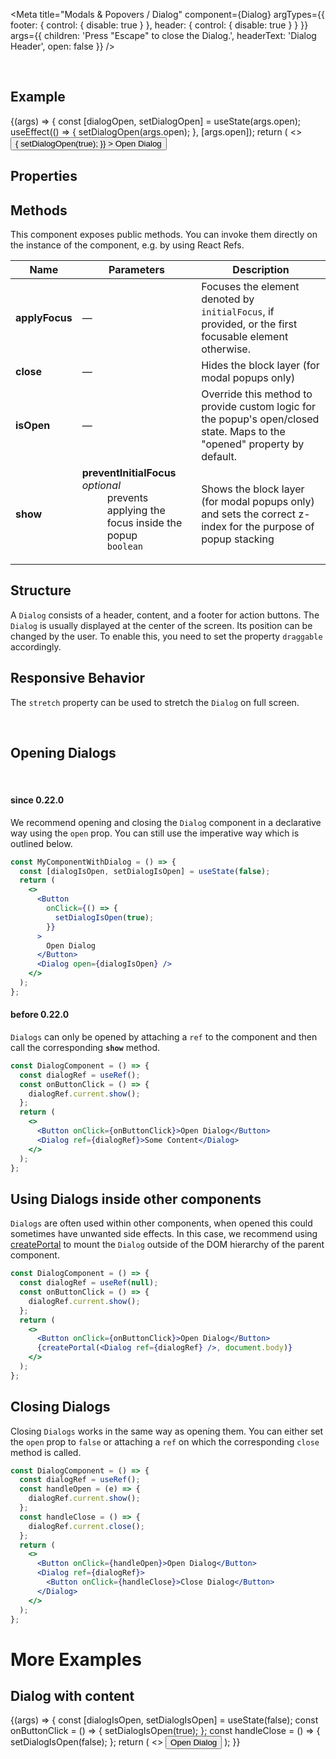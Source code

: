 
<Meta
  title="Modals & Popovers / Dialog"
  component={Dialog}
  argTypes={{
    footer: { control: { disable: true } },
    header: { control: { disable: true } }
  }}
  args={{
    children: 'Press "Escape" to close the Dialog.',
    headerText: 'Dialog Header',
    open: false
  }}
/>

<DocsHeader />

<br />

## Example

<Canvas>
  <Story name="Default">
    {(args) => {
      const [dialogOpen, setDialogOpen] = useState(args.open);
      useEffect(() => {
        setDialogOpen(args.open);
      }, [args.open]);
      return (
        <>
          <Button
            onClick={() => {
              setDialogOpen(true);
            }}
          >
            Open Dialog
          </Button>
          <Dialog
            {...args}
            open={dialogOpen}
            onAfterClose={(e) => {
              args.onAfterClose(e);
              setDialogOpen(false);
            }}
            footer={
              <Button
                onClick={() => {
                  setDialogOpen(false);
                }}
              >
                Close
              </Button>
            }
          />
        </>
      );
    }}
  </Story>
</Canvas>

## Properties

<ArgsTable story="." />

## Methods

This component exposes public methods. You can invoke them directly on the instance of the component, e.g. by using React Refs.

| Name           | Parameters                                                                                                                                                                           | Description                                                                                                               |
| -------------- | ------------------------------------------------------------------------------------------------------------------------------------------------------------------------------------ | ------------------------------------------------------------------------------------------------------------------------- |
| **applyFocus** | &mdash;                                                                                                                                                                              | Focuses the element denoted by <code>initialFocus</code>, if provided, or the first focusable element otherwise.          |
| **close**      | &mdash;                                                                                                                                                                              | Hides the block layer (for modal popups only)                                                                             |
| **isOpen**     | &mdash;                                                                                                                                                                              | Override this method to provide custom logic for the popup's open/closed state. Maps to the "opened" property by default. |
| **show**       | <dl><dt className="methodText">**preventInitialFocus** _optional_</dt><dd className="methodText">prevents applying the focus inside the popup</dd><dd><code>boolean</code></dd></dl> | Shows the block layer (for modal popups only) and sets the correct z-index for the purpose of popup stacking              |

## Structure

A `Dialog` consists of a header, content, and a footer for action buttons. The `Dialog` is usually displayed at the center of the screen. Its position can be changed by the user. To enable this, you need to set the property `draggable` accordingly.

## Responsive Behavior

The `stretch` property can be used to stretch the `Dialog` on full screen.

<br />

## Opening Dialogs

<br />

#### since 0.22.0

We recommend opening and closing the `Dialog` component in a declarative way using the `open` prop.
You can still use the imperative way which is outlined below.

```jsx
const MyComponentWithDialog = () => {
  const [dialogIsOpen, setDialogIsOpen] = useState(false);
  return (
    <>
      <Button
        onClick={() => {
          setDialogIsOpen(true);
        }}
      >
        Open Dialog
      </Button>
      <Dialog open={dialogIsOpen} />
    </>
  );
};
```

#### before 0.22.0

`Dialogs` can only be opened by attaching a `ref` to the component and then call the corresponding **`show`** method.

```jsx
const DialogComponent = () => {
  const dialogRef = useRef();
  const onButtonClick = () => {
    dialogRef.current.show();
  };
  return (
    <>
      <Button onClick={onButtonClick}>Open Dialog</Button>
      <Dialog ref={dialogRef}>Some Content</Dialog>
    </>
  );
};
```

## Using Dialogs inside other components

`Dialogs` are often used within other components, when opened this could sometimes have unwanted side effects.
In this case, we recommend using [createPortal](https://reactjs.org/docs/portals.html) to mount the `Dialog` outside of the DOM hierarchy of the parent component.

```jsx
const DialogComponent = () => {
  const dialogRef = useRef(null);
  const onButtonClick = () => {
    dialogRef.current.show();
  };
  return (
    <>
      <Button onClick={onButtonClick}>Open Dialog</Button>
      {createPortal(<Dialog ref={dialogRef} />, document.body)}
    </>
  );
};
```

## Closing Dialogs

Closing `Dialogs` works in the same way as opening them.
You can either set the `open` prop to `false` or attaching a `ref` on which the corresponding `close` method is called.

```jsx
const DialogComponent = () => {
  const dialogRef = useRef();
  const handleOpen = (e) => {
    dialogRef.current.show();
  };
  const handleClose = () => {
    dialogRef.current.close();
  };
  return (
    <>
      <Button onClick={handleOpen}>Open Dialog</Button>
      <Dialog ref={dialogRef}>
        <Button onClick={handleClose}>Close Dialog</Button>
      </Dialog>
    </>
  );
};
```

# More Examples

## Dialog with content

<Canvas>
  <Story name="with content">
    {(args) => {
      const [dialogIsOpen, setDialogIsOpen] = useState(false);
      const onButtonClick = () => {
        setDialogIsOpen(true);
      };
      const handleClose = () => {
        setDialogIsOpen(false);
      };
      return (
        <>
          <Button onClick={onButtonClick}>Open Dialog</Button>
          <Dialog
            {...args}
            open={dialogIsOpen}
            header={
              <Bar endContent={<Icon name="settings" />}>
                <Title>Dialog</Title>
              </Bar>
            }
            footer={<Bar endContent={<Button onClick={handleClose}>Close</Button>} />}
          >
            <List>
              <StandardListItem additionalText="3">List Item 1</StandardListItem>
              <StandardListItem additionalText="2">List Item 2</StandardListItem>
              <StandardListItem additionalText="1">List Item 3</StandardListItem>
            </List>
          </Dialog>
        </>
      );
    }}
  </Story>
</Canvas>

<Footer />
